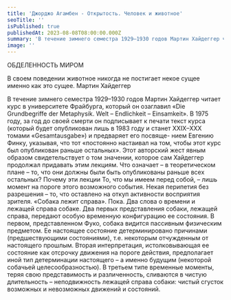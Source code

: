 ```yaml
---
title: 'Джорджо Агамбен - Открытость. Человек и животное'
seoTitle: ''
isPublished: true
publishedAt: 2023-08-08T08:00:00.000Z
summary: 'В течение зимнего семестра 1929–1930 годов Мартин Хайдеггер читает курс в университете Фрайбурга, который он озаглавил «Die Grundbegriffe der Metaphysik. Welt – Endlichkeit – Einsamkeit»'
image: ''
---
```


ОБДЕЛЕННОСТЬ МИРОМ

В своем поведении животное никогда не постигает
некое сущее именно как это сущее.
Мартин Хайдеггер

В течение зимнего семестра 1929–1930 годов Мартин Хайдеггер
читает курс в университете Фрайбурга, который он озаглавил
«Die Grundbegriffe der Metaphysik. Welt – Endlichkeit – Einsamkeit».
В 1975 году, за год до своей смерти он подписывает к печати текст
курса (который будет опубликован лишь в 1983 году и станет
XXIX–XXX томами «Gesamtausgabe») и предваряет его посвяще-
нием Евгению Финку, указывая, что тот «постоянно настаивал на
том, чтобы этот курс был опубликован раньше остальных». Этот
авторский жест явным образом свидетельствует о том значении,
которое сам Хайдеггер продолжал придавать этим лекциям. Что
означает – в теоретическом плане – то, что они должны были
быть опубликованы раньше всех остальных? Почему эти лекции
То, что мы имеем перед собой, – лишь момент на пороге этого
возможного события. Некая перипетия без разрешения – то, что
оставлено на откуп активности восприятия зрителя. «Собака лежит справа». Пока.
Два слова о времени и лежащей справа собаке. Два первых
представления собаки, лежащей справа, передают особую временную конфигурацию ее состояния.
В первом, представленном Фуко, собака видится пассивным физическим предметом.
Ее настоящее состояние детерминировано причинами (предшествующими
состояниями), т.е. некоторым отчужденным от настоящего прошлым.
Вторая интерпретация, истолковывающая ее состояние как
отсрочку движения на пороге действия, предполагает иной тип
детерминации настоящего – а именно будущим (некоторой собачьей целесообразностью). В третьем типе
временные моменты, теряя свою представимость и различенность, сливаются в чистую длительность – неподвижность
лежащей справа собаки: чистый сгусток возможных и
невозможных движений и состояний.
